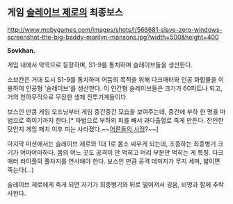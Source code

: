 == 게임 [[슬레이브 제로]]의 최종보스 ==
http://www.mobygames.com/images/shots/l/566681-slave-zero-windows-screenshot-the-big-baddy-marilyn-mansons.jpg?width=500&height=400

'''Sovkhan.'''

게임 내에서 악역으로 등장하며, S1-9를 통치하며 슬레이브들을 생산한다.

소브칸은 거대 도시 S1-9를 통치하며 어둠의 목적을 위해 다크매터와 인공 화합물을 이용하여 인공형 '슬레이브'를 생산한다. 이 인간형 슬레이브들은 크기가 60피트나 되고, 거의 천하무적으로 무장한 생체 전투기계들이다.

보스인 만큼 게임 오프닝부터 게임 중간중간 모습을 보여주는데, 중간에 부하 한 명을 마법으로 죽이기까지 한다.[* 마법으로 부하의 피를 빼서 과다출혈로 죽게 만든다. 잔인한 탓인지 게임 패치 이후 피는 사라졌다.~~[[어른들의 사정]]?~~]

마지막 미션에서는 슬레이브 제로와 1대 1로 몸소 싸우게 되는데, 조종하는 최종병기 크기가 어마어마하다.
몸의 어느 곳도 공격이 안 먹히고 머리 부분만 먹히는 게 특징. 다크매터 라이플의 풀차지를 연사해야 한다.
보스인 만큼 공격 데미지가 무지 세며, 밟이면 죽는다(...)

슬레이브 제로에게 죽게 되면 자기가 최종병기와 뒤로 떨어져서 굉음, 비명과 함께 추락사한다.
